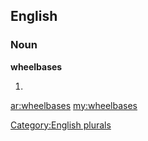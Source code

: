 ==English==

===Noun===
'''wheelbases'''

# {{plural of|[[wheelbase]]}}

[[Category:English plurals]]

[[ar:wheelbases]]
[[my:wheelbases]]